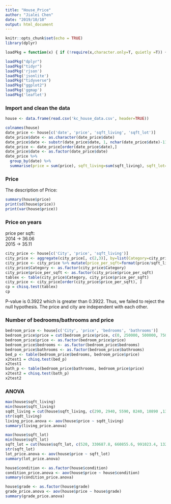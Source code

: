 ---
title: "House_Price"
author: "Jialei Chen"
date: "2019/10/10"
output: html_document
---

```{r setup, include=FALSE}
knitr::opts_chunk$set(echo = TRUE)
library(dplyr)
```

```{r, include=FALSE}
loadPkg = function(x) { if (!require(x,character.only=T, quietly =T)) { install.packages(x,dep=T,repos="http://cran.us.r-project.org"); if(!require(x,character.only=T)) stop("Package not found") } }
```

```{r base_lib, include=FALSE}
loadPkg("dplyr")
loadPkg("tidyr")
loadPkg('rjson')
loadPkg('jsonlite')
loadPkg("tidyverse")
loadPkg("ggplot2")
loadPkg('ggmap')
loadPkg('leaflet')
```

### Import and clean the data
```{r import_dataset}
house <- data.frame(read.csv('kc_house_data.csv', header=TRUE))
```

```{r year on price}
colnames(house)
date_price <- house[c('date', 'price', 'sqft_living', 'sqft_lot')]
date_price$date <- as.character(date_price$date)
date_price$date <- substr(date_price$date, 1, nchar(date_price$date)-11)
date_price <- date_price[order(date_price$date),]
date_price$date <- as.factor(date_price$date)
date_price %>%
  group_by(date) %>%
  summarise(price = sum(price), sqft_living=sum(sqft_living), sqft_lot=sum(sqft_lot), price_per_sqft = price/sqft_living)
```

### Price
The description of Price:
```{r}
summary(house$price)
print(sd(house$price))
print(var(house$price))
```
### Price on years
price per sqft:  
  2014 -> 36.06  
  2015 -> 35.11  
  
```{r city and price}
city_price <- house[c('City', 'price', 'sqft_living')]
city_price <- aggregate(city_price[, c(2,3)], by=list(Category=city_price$City), FUN=sum)
city_price <- city_price %>% mutate(price_per_sqft=format(price/sqft_living, digits=2))
city_price$Category <- as.factor(city_price$Category)
city_price$price_per_sqft <- as.factor(city_price$price_per_sqft)
tablex <- table(city_price$Category, city_price$price_per_sqft)
city_price <- city_price[order(city_price$price_per_sqft), ]
cp = chisq.test(tablex)
cp
```
P-value is 0.3922 which is greater than 0.3922. Thus, we failed to reject the null hypothesis. The price and city are independent with each other.

### Number of bedrooms/bathrooms and price
```{r number of bedrooms/bathroom and price}
bedroom_price <- house[c('City', 'price', 'bedrooms', 'bathrooms')]
bedroom_price$price = cut(bedroom_price$price, c(0, 250000, 500000, 750000, 1000000, 1250000, 1500000, 1750000, 2000000))
bedroom_price$price <- as.factor(bedroom_price$price)
bedroom_price$bedrooms <- as.factor(bedroom_price$bedrooms)
bedroom_price$bathrooms <- as.factor(bedroom_price$bathrooms)
bed_p <- table(bedroom_price$bedrooms, bedroom_price$price)
x2test1 = chisq.test(bed_p)
x2test1
bath_p <- table(bedroom_price$bathrooms, bedroom_price$price)
x2test2 = chisq.test(bath_p)
x2test2
```

### ANOVA
```{r living area and price}
max(house$sqft_living)
min(house$sqft_living)
sqdt_living = cut(house$sqft_living, c(290, 2940, 5590, 8240, 10890 ,13540))
str(sqdt_living)
living_price.anova <- aov(house$price ~ sqdt_living)
summary(living_price.anova)
```


```{r lot area and price}
max(house$sqft_lot)
min(house$sqft_lot)
sqft_lot = cut(house$sqft_lot, c(520, 330687.8, 660855.6, 991023.4, 1321191.2 ,1651359))
str(sqft_lot)
lot_price.anova <- aov(house$price ~ sqft_lot)
summary(lot_price.anova)
```


```{r condition and price}
house$condition <- as.factor(house$condition)
condition_price.anova <- aov(house$price ~ house$condition)
summary(condition_price.anova)
```


```{r grade and price}
house$grade <- as.factor(house$grade)
grade_price.anova <- aov(house$price ~ house$grade)
summary(grade_price.anova)
```
